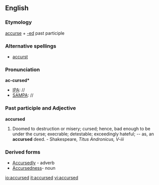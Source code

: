 ==English==

===Etymology===
[[accurse]] + [[-ed]] past participle

===Alternative spellings===
* [[accurst]]

===Pronunciation===
'''ac-cursed*'''
*[[IPA]]: //
*[[SAMPA]]: //

===Past participle and Adjective===
'''accursed'''
# Doomed to destruction or misery; cursed; hence, bad enough to be under the curse; execrable; detestable; exceedingly hateful; -- as, an '''accursed''' deed. - Shakespeare, ''Titus Andronicus, V-iii''

===Derived forms===
*[[Accursedly]] - adverb
*[[Accursedness]]- noun

[[io:accursed]]
[[it:accursed]]
[[vi:accursed]]